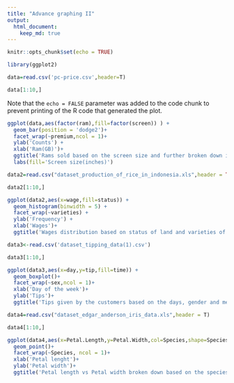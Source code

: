 ```yaml
---
title: "Advance graphing II"
output: 
  html_document:
    keep_md: true
---
```


```r
knitr::opts_chunk$set(echo = TRUE)
```
```r
library(ggplot2)
```

```r
data=read.csv('pc-price.csv',header=T)
```


```r
data[1:10,] 
```

Note that the `echo = FALSE` parameter was added to the code chunk to prevent printing of the R code that generated the plot.
```r
ggplot(data,aes(factor(ram),fill=factor(screen)) ) +
  geom_bar(position = 'dodge2')+
  facet_wrap(~premium,ncol = 1)+
  ylab('Counts') +
  xlab('Ram(GB)')+
  ggtitle('Rams sold based on the screen size and further broken down into Premium.')+
  labs(fill='Screen size(inches)')
```
```r
data2=read.csv("dataset_production_of_rice_in_indonesia.xls",header = TRUE)
```
```r
data2[1:10,]
```

```r
ggplot(data2,aes(x=wage,fill=status)) +
  geom_histogram(binwidth = 5) +
  facet_wrap(~varieties) +
  ylab('Frequency') +
  xlab('Wages')+
  ggtitle('Wages distribution based on status of land and varieties of Rice produced.')
```

```r
data3<-read.csv('dataset_tipping_data(1).csv')
```

```r
data3[1:10,]
```

```r
ggplot(data3,aes(x=day,y=tip,fill=time)) +
  geom_boxplot()+
  facet_wrap(~sex,ncol = 1)+
  xlab('Day of the week')+
  ylab('Tips')+
  ggtitle('Tips given by the customers based on the days, gender and meal time.')
```
```r
data4=read.csv("dataset_edgar_anderson_iris_data.xls",header = T)
```
```r
data4[1:10,]
```

```r
ggplot(data4,aes(x=Petal.Length,y=Petal.Width,col=Species,shape=Species))+
  geom_point()+
  facet_wrap(~Species, ncol = 1)+
  xlab('Petal lenght')+
  ylab('Petal width')+
  ggtitle('Petal length vs Petal width broken down based on the species of the flower.')
```

